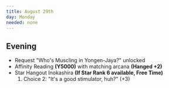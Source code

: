 ```yaml
---
title: August 29th
day: Monday
needed: none
---
```


## Evening
- Request "Who's Muscling in Yongen-Jaya?" unlocked
- Affinity Reading **(Y5000)** with matching arcana **(Hanged +2)**
- Star Hangout Inokashira **(If Star Rank 6 available, Free Time)**
    1. Choice 2: "It's a good stimulator, huh?" (+3)